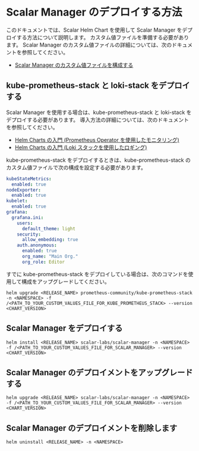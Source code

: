 # Scalar Manager のデプロイする方法


<TranslationBanner />

このドキュメントでは、Scalar Helm Chart を使用して Scalar Manager をデプロイする方法について説明します。 カスタム値ファイルを準備する必要があります。 Scalar Manager のカスタム値ファイルの詳細については、次のドキュメントを参照してください。

* [Scalar Manager のカスタム値ファイルを構成する](./configure-custom-values-scalar-manager.mdx)

## kube-prometheus-stack と loki-stack をデプロイする

Scalar Manager を使用する場合は、kube-prometheus-stack と loki-stack をデプロイする必要があります。 導入方法の詳細については、次のドキュメントを参照してください。

* [Helm Charts の入門 (Prometheus Operator を使用したモニタリング)](getting-started-monitoring.mdx)
* [Helm Charts の入門 (Loki スタックを使用したロギング)](getting-started-logging.mdx)

kube-prometheus-stack をデプロイするときは、kube-prometheus-stack のカスタム値ファイルで次の構成を設定する必要があります。

```yaml
kubeStateMetrics:
  enabled: true
nodeExporter:
  enabled: true
kubelet:
  enabled: true
grafana:
  grafana.ini:
    users:
      default_theme: light
    security:
      allow_embedding: true
    auth.anonymous:
      enabled: true
      org_name: "Main Org."
      org_role: Editor
```

すでに kube-prometheus-stack をデプロイしている場合は、次のコマンドを使用して構成をアップグレードしてください。

```console
helm upgrade <RELEASE_NAME> prometheus-community/kube-prometheus-stack -n <NAMESPACE> -f /<PATH_TO_YOUR_CUSTOM_VALUES_FILE_FOR_KUBE_PROMETHEUS_STACK> --version <CHART_VERSION>
```

## Scalar Manager をデプロイする

```console
helm install <RELEASE_NAME> scalar-labs/scalar-manager -n <NAMESPACE> -f /<PATH_TO_YOUR_CUSTOM_VALUES_FILE_FOR_SCALAR_MANAGER> --version <CHART_VERSION>
```

## Scalar Manager のデプロイメントをアップグレードする

```console
helm upgrade <RELEASE_NAME> scalar-labs/scalar-manager -n <NAMESPACE> -f /<PATH_TO_YOUR_CUSTOM_VALUES_FILE_FOR_SCALAR_MANAGER> --version <CHART_VERSION>
```

## Scalar Manager のデプロイメントを削除します

```console
helm uninstall <RELEASE_NAME> -n <NAMESPACE>
```
